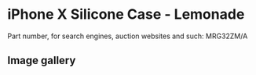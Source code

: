 
# iPhone X Silicone Case - Lemonade

Part number, for search engines, auction websites and such: MRG32ZM/A

## Image gallery

<div style={{ width: "768px" }}>
  <GalleryComponent
    images={[
      {
        original: "/everysource/MRG32.png",
        thumbnail: "/everypreview/MRG32.png",
      },
      {
        original: "/everysource/MRG32_AV1_SILVER.png",
        thumbnail: "/everypreview/MRG32_AV1_SILVER.png",
      },
      {
        original: "/everysource/MRG32_AV1_SPACE_GRAY.png",
        thumbnail: "/everypreview/MRG32_AV1_SPACE_GRAY.png",
      },
      {
        original: "/everysource/MRG32_AV2.png",
        thumbnail: "/everypreview/MRG32_AV2.png",
      }
    ]}
  />
</div>